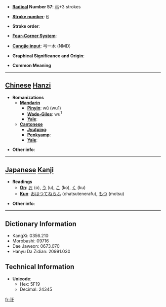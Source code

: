 * '''[[Wiktionary:Chinese radical index| Radical]] Number 57''': [[Wiktionary:Chinese radical index 弓|弓]]+3 strokes

* '''[[Wiktionary:Chinese total strokes index|Stroke number]]''': [[Wiktionary:Chinese total strokes index 6|6]]

* '''Stroke order''': 

* '''[[Wiktionary:Chinese four corner index|Four-Corner System]]''': 

* '''[[Wiktionary:Chinese Cangjie index|Cangjie input]]''': 弓一木 (NMD)

* '''Graphical Significance and Origin''': 

* '''Common Meaning'''

----

== [[Chinese]] [[Hanzi]] ==

* '''Romanizations'''
** '''[[Mandarin]]'''
*** '''[[Pinyin]]''': wū (wu1)
*** '''[[Wade-Giles]]''': wu<sup>1</sup>
*** '''[[Yale]]''': 
** '''[[Cantonese]]'''
*** '''[[Jyutping]]''':
*** '''[[Penkyamp]]''': 
*** '''[[Yale]]''': 

* '''Other info''': 

----

== [[Japanese]] [[Kanji]] ==

* '''Readings'''
** '''[[On]]''': [[お]] (o), [[う]] (u), [[こ]] (ko), [[く]] (ku)
** '''[[Kun]]''': [[おはつてねらふ]] (ohatsutenerafu), [[もつ]] (motsu)

* '''Other info''':  

----

== Dictionary Information ==

* KangXi: 0356.210
* Morobashi: 09716
* Dae Jaweon: 0673.070
* Hanyu Da Zidian: 20991.030

== Technical Information ==

* '''Unicode''':
** Hex: 5F19
** Decimal: 24345

[[fr:弙]]